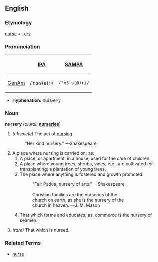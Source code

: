 ==English==
===Etymology===
[[nurse]] + [[-ery]]

===Pronunciation===
{| border=1 cellpadding=5
! !! [[w:IPA|IPA]] !! [[w:SAMPA|SAMPA]]
|-
! [[GenAm]]
| /ˈnɝs(ə)ri/ || <tt>/"n3`s(@)ri/</tt>
|}

*'''Hyphenation:''' nurs·er·y

===Noun===
'''nursery''' (''plural:'' '''[[nurseries]]''')

# ''(obsolete)'' The act of [[nursing]] 
#: “Her kind nursery.” —Shakespeare
# A place where nursing is carried on; as:
## A place, or apartment, in a house, used for the care of children.
## A place where young trees, shrubs, vines, etc., are cultivated for transplanting; a plantation of young trees.
## The place where anything is fostered and growth promoted. 
##:          "Fair Padua, nursery of arts." —Shakespeare
##:&nbsp;
##:          Christian families are the nurseries of the
##:          church on earth, as she is the nursery of the
##:          church in heaven.                 —J. M. Mason
## That which forms and educates; as, commerce is the nursery of seamen.
##:
# ''(rare)'' That which is nursed. 

===Related Terms===
*[[nurse]]